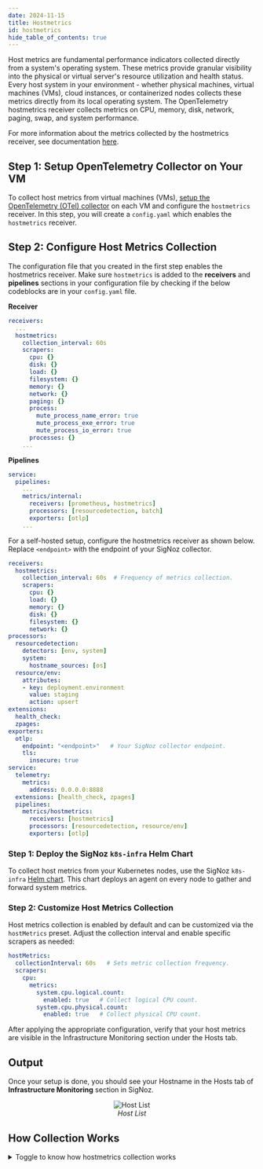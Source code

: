 ```yaml
---
date: 2024-11-15
title: Hostmetrics
id: hostmetrics
hide_table_of_contents: true
---
```


Host metrics are fundamental performance indicators collected directly from a system's operating system. These metrics provide granular visibility into the physical
or virtual server's resource utilization and health status. Every host system in your environment - whether physical machines, virtual machines (VMs), cloud instances,
or containerized nodes collects these metrics directly from its local operating system. 
The OpenTelemetry hostmetrics receiver collects metrics on CPU, memory, disk, network, paging, swap, and system performance.

For more information about the metrics collected by the hostmetrics receiver, see documentation [here](https://github.com/open-telemetry/opentelemetry-collector-contrib/blob/main/receiver/hostmetricsreceiver/README.md).

<Tabs entityName="platform">

<TabItem value="vm" label="Virtual Machine" default>

<Tabs entityName="plans">
<TabItem value="signoz-cloud" label="SigNoz Cloud" default>

## Step 1: Setup OpenTelemetry Collector on Your VM

To collect host metrics from virtual machines (VMs), [setup the OpenTelemetry (OTel) collector](https://signoz.io/docs/tutorial/opentelemetry-binary-usage-in-virtual-machine/) 
on each VM and configure the `hostmetrics` receiver.
In this step, you will create a `config.yaml` which enables the `hostmetrics` receiver.

## Step 2: Configure Host Metrics Collection

The configuration file that you created in the first step enables the hostmetrics receiver.
Make sure `hostmetrics` is added to the **receivers** and **pipelines** sections in your configuration file by checking if the below codeblocks are in your 
`config.yaml` file.

**Receiver**

```yaml:config.yaml
receivers:
  ...
  hostmetrics:
    collection_interval: 60s
    scrapers:
      cpu: {}
      disk: {}
      load: {}
      filesystem: {}
      memory: {}
      network: {}
      paging: {}
      process:
        mute_process_name_error: true
        mute_process_exe_error: true
        mute_process_io_error: true
      processes: {}
    ...
```

**Pipelines**

```yaml:config.yaml
service:
  pipelines:
    ...
    metrics/internal:
      receivers: [prometheus, hostmetrics]
      processors: [resourcedetection, batch]
      exporters: [otlp]
    ...
```

</TabItem>
<TabItem value="self-host" label="Self-Host">


For a self-hosted setup, configure the hostmetrics receiver as shown below. Replace `<endpoint>` with the endpoint of your SigNoz collector.

```yaml:config.yaml
receivers:
  hostmetrics:
    collection_interval: 60s  # Frequency of metrics collection.
    scrapers:
      cpu: {}
      load: {}
      memory: {}
      disk: {}
      filesystem: {}
      network: {}
processors:
  resourcedetection:
    detectors: [env, system]
    system:
      hostname_sources: [os]
  resource/env:
    attributes:
    - key: deployment.environment
      value: staging
      action: upsert
extensions:
  health_check:
  zpages:
exporters:
  otlp:
    endpoint: "<endpoint>"   # Your SigNoz collector endpoint.
    tls:
      insecure: true
service:
  telemetry:
    metrics:
      address: 0.0.0.0:8888
  extensions: [health_check, zpages]
  pipelines:
    metrics/hostmetrics:
      receivers: [hostmetrics]
      processors: [resourcedetection, resource/env]
      exporters: [otlp]
```

</TabItem>
</Tabs>
</TabItem>

<TabItem value="k8s" label="Kubernetes Nodes" default>

### Step 1: Deploy the SigNoz `k8s-infra` Helm Chart

To collect host metrics from your Kubernetes nodes, use the SigNoz `k8s-infra` [Helm chart](https://signoz.io/docs/tutorial/kubernetes-infra-metrics/). 
This chart deploys an agent on every node to gather and forward system metrics.

### Step 2: Customize Host Metrics Collection

Host metrics collection is enabled by default and can be customized via the `hostMetrics` preset. Adjust the collection interval and enable specific scrapers as needed:

```yaml:values.yaml
hostMetrics:
  collectionInterval: 60s   # Sets metric collection frequency.
  scrapers:
    cpu:
      metrics:
        system.cpu.logical.count:
          enabled: true   # Collect logical CPU count.
        system.cpu.physical.count:
          enabled: true   # Collect physical CPU count.
```

</TabItem>

After applying the appropriate configuration, verify that your host metrics are visible in the Infrastructure Monitoring section under the Hosts tab.

</Tabs>

## Output

Once your setup is done, you should see your Hostname in the Hosts tab of **Infrastructure Monitoring** section in SigNoz.

<figure data-zoomable align='center'>
    <img className="box-shadowed-image" src="/img/docs/infrastructure-monitoring/host-setup-output.webp" alt="Host List"/>
    <figcaption><i>Host List</i></figcaption>
</figure>

## How Collection Works

<details>

<summary> Toggle to know how hostmetrics collection works </summary>


The `hostmetrics` receiver collects system metrics by interacting with the underlying data sources provided by each operating system. These data sources expose
low-level system statistics, which are collected and processed by the receiver.

Below is a table explaining the different data sources and the collection method for different operating systems:

| OS      | Data Sources                      | Collection Method               |
|---------|-----------------------------------|----------------------------------|
| Linux   | /proc filesystem, sysfs           | Kernel-exported statistics       |
| Windows | PDH Counters, WMI                 | Performance Monitor              |
| macOS   | Mach APIs, sysctl                 | System framework calls           |

- **Data Sources**: The specific system interfaces or files where metrics are exposed.
- **Collection Method**:	The mechanism or API used to access the data sources and collect metrics.

</details>